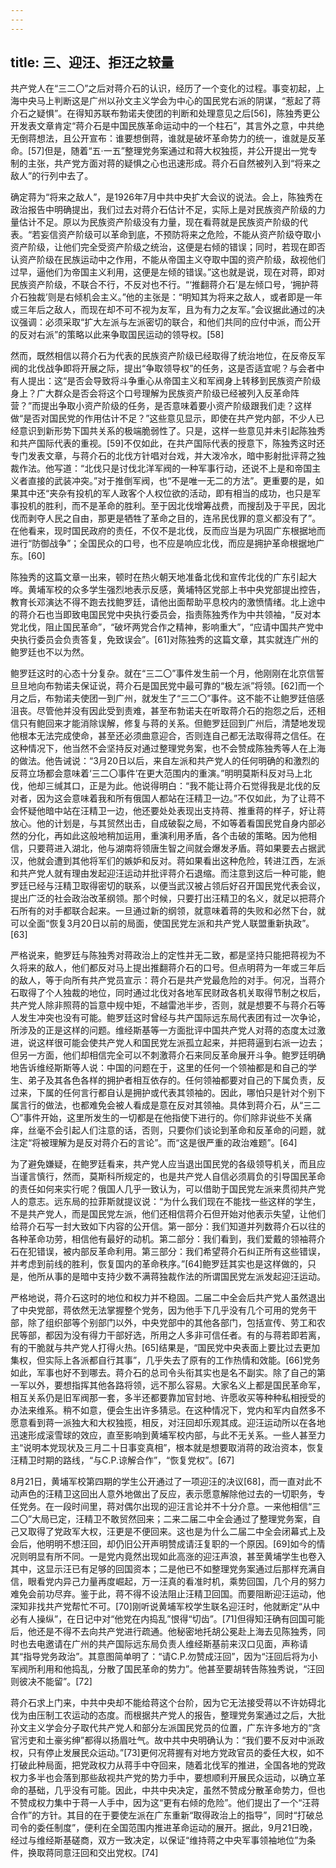 ```yaml
---
---
---
```

title: 三、迎汪、拒汪之较量
---




共产党人在“三二〇”之后对蒋介石的认识，经历了一个变化的过程。事变初起，上海中央马上判断这是广州以孙文主义学会为中心的国民党右派的阴谋，“惹起了蒋介石之疑惧”。在得知苏联布勃诺夫使团的判断和处理意见之后[56]，陈独秀更公开发表文章肯定“蒋介石是中国民族革命运动中的一个柱石”，其言外之意，中共绝无倒蒋想法，且公开宣布：谁要想倒蒋，谁就是破坏革命势力的统一，谁就是反革命。[57]但是，随着“五·一五”整理党务案通过和蒋大权独揽，并公开提出一党专制的主张，共产党方面对蒋的疑惧之心也迅速形成。蒋介石自然被列入到“将来之敌人”的行列中去了。

确定蒋为“将来之敌人”，是1926年7月中共中央扩大会议的说法。会上，陈独秀在政治报告中明确提出，我们过去对蒋介石估计不足，实际上是对民族资产阶级的力量估计不足。原以为民族资产阶级没有力量，现在看蒋就是民族资产阶级的代表。“若妄信资产阶级可以革命到底，不预防将来之危险，不能从资产阶级夺取小资产阶级，让他们完全受资产阶级之统治，这便是右倾的错误；同时，若现在即否认资产阶级在民族运动中之作用，不能从帝国主义夺取中国的资产阶级，敌视他们过早，逼他们为帝国主义利用，这便是左倾的错误。”这也就是说，现在对蒋，即对民族资产阶级，不联合不行，不反对也不行。“‘推翻蒋介石’是左倾口号，‘拥护蒋介石独裁’则是右倾机会主义。”他的主张是：“明知其为将来之敌人，或者即是一年或三年后之敌人，而现在却不可不视为友军，且为有力之友军。”会议据此通过的决议强调：必须采取“扩大左派与左派密切的联合，和他们共同的应付中派，而公开的反对右派”的策略以此来争取国民运动的领导权。[58]

然而，既然相信以蒋介石为代表的民族资产阶级已经取得了统治地位，在反帝反军阀的北伐战争即将开展之际，提出“争取领导权”的任务，这是否适宜呢？与会者中有人提出：这“是否会导致将斗争重心从帝国主义和军阀身上转移到民族资产阶级身上？广大群众是否会将这个口号理解为民族资产阶级已经被列入反革命阵营？”而提出争取小资产阶级的任务，是否意味着要小资产阶级跟我们走？这样做“是否对国民党的作用估计不足？”这些意见显示，即使在共产党内部，不少人已经意识到新形势下国共关系的极端脆弱性了。只是，这样一些意见并未引起陈独秀和共产国际代表的重视。[59]不仅如此，在共产国际代表的授意下，陈独秀这时还专门发表文章，与蒋介石的北伐方针唱对台戏，并大泼冷水，暗中影射批评蒋之独裁作法。他写道：“北伐只是讨伐北洋军阀的一种军事行动，还说不上是和帝国主义者直接的武装冲突。”对于推倒军阀，也“不是唯一无二的方法”。更重要的是，如果其中还“夹杂有投机的军人政客个人权位欲的活动，即有相当的成功，也只是军事投机的胜利，而不是革命的胜利。至于因北伐增筹战费，而搜刮及于平民，因北伐而剥夺人民之自由，那更是牺牲了革命之目的，连吊民伐罪的意义都没有了”。在他看来，现时国民政府的责任，不仅不是北伐，反而应当是为巩固广东根据地而进行“防御战争”；全国民众的口号，也不应是响应北伐，而应是拥护革命根据地广东。[60]

陈独秀的这篇文章一出来，顿时在热火朝天地准备北伐和宣传北伐的广东引起大哗。黄埔军校的众多学生强烈地表示反感，黄埔特区党部上书中央党部提出控告，教育长邓演达不得不跑去找鲍罗廷，请他出面帮助平息校内的激愤情绪。北上途中的蒋介石也当即致电国民党中央执行委员会，指责陈独秀作为中共领袖，“反对本党北伐，阻止国民革命”，“破坏两党合作之精神，影响重大”，“应请中国共产党中央执行委员会负责答复，免致误会”。[61]对陈独秀的这篇文章，其实就连广州的鲍罗廷也不以为然。

鲍罗廷这时的心态十分复杂。就在“三二〇”事件发生前一个月，他刚刚在北京信誓旦旦地向布勃诺夫保证说，蒋介石是国民党中最可靠的“极左派”将领。[62]而一个月之后，布勃诺夫使团一到广州，就发生了“三二〇”事件。这不能不让鲍罗廷倍感沮丧。尽管他并没有因此受到责难，甚至布勃诺夫在听取蒋介石的抱怨之后，还相信只有鲍回来才能消除误解，修复与蒋的关系。但鲍罗廷回到广州后，清楚地发现他根本无法完成使命，甚至还必须曲意迎合，否则连自己都无法取得蒋之信任。在这种情况下，他当然不会坚持反对通过整理党务案，也不会赞成陈独秀等人在上海的做法。他告诫说：“3月20日以后，来自左派和共产党人的任何明确的和激烈的反蒋立场都会意味着‘三二〇事件’在更大范围内的重演。”明明莫斯科反对马上北伐，他却三缄其口，正是为此。他说得明白：“我不能让蒋介石觉得我是北伐的反对者，因为这会意味着我和所有俄国人都站在汪精卫一边。”不仅如此，为了让蒋不会怀疑他暗中站在汪精卫一边，他还要处处表现出支持蒋、推重蒋的样子，好让蒋放心。他的计划是，与其贸然出击，自成破裂之局，不如等着看国民党自身内部必然的分化，再如此这般地稍加运用，重演利用矛盾，各个击破的策略。因为他相信，只要蒋进入湖北，他与湖南将领唐生智之间就会爆发矛盾。蒋如果要去占据武汉，他就会遭到其他将军们的嫉妒和反对。蒋如果看出这种危险，转进江西，左派和共产党人就有理由发起迎汪运动并批评蒋介石退缩。而注意到这后一种可能，鲍罗廷已经与汪精卫取得密切的联系，以便当武汉被占领后好召开国民党代表会议，提出广泛的社会政治改革纲领。那个时候，只要打出汪精卫的名义，就足以把蒋介石所有的对手都联合起来。一旦通过新的纲领，就意味着蒋的失败和必然下台，就可以全面“恢复3月20日以前的局面，使国民党左派和共产党人联盟重新执政”。[63]

严格说来，鲍罗廷与陈独秀对蒋政治上的定性并无二致，都是坚持只能把蒋视为不久将来的敌人，他们都反对马上提出推翻蒋介石的口号。但点明蒋为一年或三年后的敌人，等于向所有共产党员宣示：蒋介石是共产党最危险的对手。何况，当蒋介石取得了个人独裁的地位，同时通过北伐对各地军民财政各机关取得节制之权后，共产党人除非照蒋的旨意中规中矩，不越雷池半步，否则，就是想要不与蒋介石等人发生冲突也没有可能。鲍罗廷这时曾经与共产国际远东局代表团有过一次争论，所涉及的正是这样的问题。维经斯基等一方面批评中国共产党人对蒋的态度太过激进，说这样很可能会使共产党人和国民党左派孤立起来，并把蒋逼到右派一边去；但另一方面，他们却相信完全可以不刺激蒋介石来同反革命展开斗争。鲍罗廷明确地告诉维经斯斯等人说：中国的问题在于，这里的任何一个领袖都是和自己的学生、弟子及其各色各样的拥护者相互依存的。任何领袖都要对自己的下属负责，反过来，下属的任何言行都自认是拥护或代表其领袖的。因此，哪怕只是针对个别下属言行的做法，也都难免会被人看成是意在反对其领袖。具体到蒋介石，从“三二〇”事件开始，这里所发生的一切都是在他指使下进行的。你们除非说些不关痛痒，丝毫不会引起人们注意的话，否则，只要你们谈论到革命和反革命的问题，就注定“将被理解为是反对蒋介石的言论”。而“这是很严重的政治难题”。[64]

为了避免嫌疑，在鲍罗廷看来，共产党人应当退出国民党的各级领导机关，而且应当谨言慎行，然而，莫斯科所规定的，也是共产党人自信必须肩负的引导国民革命的责任如何来实行呢？俄国人几乎一致认为，可以借助于国民党左派来贯彻共产党人的意志。远东局的拉菲斯就提议说：“为什么我们现在不能找一些这样的学生，不是共产党人，而是国民党左派，他们还相信蒋介石但开始对他表示失望，让他们给蒋介石写一封大致如下内容的公开信。第一部分：我们知道并列数蒋介石以往的各种革命功劳，相信他有最好的动机。第二部分：我们看到，我们爱戴的领袖蒋介石在犯错误，被内部反革命利用。第三部分：我们希望蒋介石纠正所有这些错误，并考虑到前线的胜利，恢复国内的革命秩序。”[64]鲍罗廷其实也是这样做的，只是，他所从事的是暗中支持少数不满蒋独裁作法的所谓国民党左派发起迎汪运动。

严格地说，蒋介石这时的地位和权力并不稳固。二届二中全会后共产党人虽然退出了中央党部，蒋依然无法掌握整个党务，因为他手下几乎没有几个可用的党务干部，除了组织部等个别部门以外，中央党部中的其他各部门，包括宣传、劳工和农民等部，都因为没有得力干部好选，所用之人多非可信任者。有的与蒋若即若离，有的干脆就与共产党人打得火热。[65]结果是，“国民党中央表面上要比过去更加集权，但实际上各派都自行其事”，几乎失去了原有的工作热情和效能。[66]党务如此，军事也好不到哪去。蒋介石的总司令头衔其实也是名不副实。除了自己的第一军以外，要想指挥其他各路将领，远不那么容易。大家名义上都是国民革命军，相互关系仍是旧军阀那一套，多半还都要靠加官封地、许愿收买等种种私相授受的办法来维系。稍不如意，便会生出许多猜忌。在这种情况下，党内和军内自然多不愿意看到蒋一派独大和大权独揽，相反，对汪回却乐观其成。迎汪运动所以在各地迅速形成滚雪球的效应，直至影响到黄埔军校内部，与此不无关系。一些人甚至力主“说明本党现状及三月二十日事变真相”，根本就是想要取消蒋的政治资本，恢复汪精卫时期的路线，“与C.P.谅解合作”，“恢复党权”。[67]

8月21日，黄埔军校第四期的学生公开通过了一项迎汪的决议[68]，而一直对此不动声色的汪精卫这回出人意外地做出了反应，表示愿意解除他过去的一切职务，专任党务。在一段时间里，蒋对偶尔出现的迎汪言论并不十分介意。一来他相信“三二〇”大局已定，汪精卫不敢贸然回来；二来二届二中全会通过了整理党务案，自己又取得了党政军大权，汪更是不便回来。这也是为什么二届二中全会闭幕式上及会后，他明明不想汪回，却仍旧公开声明赞成请汪复职的一个原因。[69]如今的情况则明显有所不同。一是党内竟然出现如此高涨的迎汪声浪，甚至黄埔学生也卷入其中，这显示汪已有足够的回国资本；二是他已不如整理党务案通过后那样充满自信，眼看党内异己力量再度崛起，万一汪真的看准时机，乘势回国，几个月的努力难免会前功尽弃。鉴于此，蒋不得不设法阻止汪精卫回国。而要阻断迎汪运动，他深知非找共产党帮忙不可。[70]刚听说黄埔军校学生联名迎汪时，他就断定“从中必有人操纵”，在日记中对“他党在内捣乱”恨得“切齿”。[71]但得知汪确有回国可能后，他还是不得不去向共产党进行疏通。他秘密地托胡公冕赴上海去见陈独秀，同时也去电邀请在广州的共产国际远东局负责人维经斯基前来汉口见面，声称请其“指导党务政治”。其意图简单明了：“请C.P.勿赞成汪回”，因为“汪回后将为小军阀所利用和他捣乱，分散了国民革命的势力”。他甚至要胡转告陈独秀说，“汪回则彼决不能留”。[72]

蒋介石求上门来，中共中央却不能给蒋这个台阶，因为它无法接受蒋以不许妨碍北伐为由压制工农运动的态度。而根据共产党人的报告，整理党务案通过之后，大批孙文主义学会分子取代共产党人和部分左派国民党员的位置，广东许多地方的“贪官污吏和土豪劣绅”都得以扬眉吐气。故中共中央明确认为：“我们要不反对中派政权，只有停止发展民众运动。”[73]更何况蒋握有对地方党政官员的委任大权，如不打破此种局面，把党政权力从蒋手中夺回来，随着北伐军的推进，全国各地的党政权力多半也会落到那些敌视共产党的势力手中，要想顺利开展民众运动，以确立革命的基础，几乎没有可能。因此，中共中央决定，虽然不赞成分散革命势力，但也不赞成权力集中于蒋一人手中，因为这“更有右倾的危险”。他们提出了一个“汪蒋合作”的方针。其目的在于要使左派在广东重新“取得政治上的指导”，同时“打破总司令的委任制度”，便利在全国范围内推进革命运动的展开。据此，9月21日晚，经过与维经斯基磋商，双方一致决定，以保证“维持蒋之中央军事领袖地位”为条件，换取蒋同意汪回和交出党权。[74]